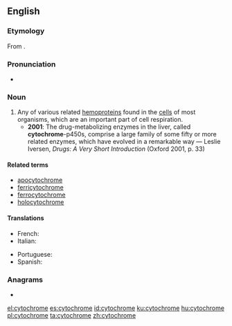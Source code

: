 ==English==
{{wikipedia}}

===Etymology===
From {{confix|cyto|chrome|lang=en}}.

===Pronunciation===
* {{IPA|/ˈsaɪtəkɹəʊm/|lang=en}}

===Noun===
{{en-noun}}

# Any of various related [[hemoprotein]]s found in the [[cells]] of most organisms, which are an important part of cell respiration.
#* '''2001''': The drug-metabolizing enzymes in the liver, called '''cytochrome'''-p450s, comprise a large family of some fifty or more related enzymes, which have evolved in a remarkable way — Leslie Iversen, ''Drugs: A Very Short Introduction'' (Oxford 2001, p. 33)

====Related terms====
* [[apocytochrome]]
* [[ferricytochrome]]
* [[ferrocytochrome]]
* [[holocytochrome]]

====Translations====
{{trans-top|hemoprotein compound}}
* French: {{t|fr|cytochrome}}
* Italian: {{t+|it|citocromo|m}}
{{trans-mid}}
* Portuguese: {{t|pt|citocromo}}
* Spanish: {{t|es|citocromo|m}}
{{trans-bottom}}

===Anagrams===
* {{l/en|chromocyte}}

[[el:cytochrome]]
[[es:cytochrome]]
[[id:cytochrome]]
[[ku:cytochrome]]
[[hu:cytochrome]]
[[pl:cytochrome]]
[[ta:cytochrome]]
[[zh:cytochrome]]